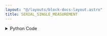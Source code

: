 ```yaml
---
layout: "@/layouts/block-docs-layout.astro"
title: SERIAL_SINGLE_MEASUREMENT
---
```



<PythonDocsDisplay docstring={docstring} />

<details>
<summary>Python Code</summary>
```python
from typing import Optional

import numpy as np
import serial
from flojoy import OrderedPair, SerialDevice, flojoy


@flojoy(deps={"pyserial": "3.5"})
def SERIAL_SINGLE_MEASUREMENT(
    device: SerialDevice,
    default: Optional[OrderedPair] = None,
    baudrate: int = 9600,
) -> OrderedPair:
    """The SERIAL_SINGLE_MEASUREMENT node takes a single reading of data from an Arduino or a similar serial device.

    Parameters
    ----------
    baudrate : int
        Baud rate for the serial communication.
    comport : string
        Defines the communication port on which the serial device is connected.

    Returns
    -------
    OrderedPair
        the y axis contains the reading
    """

    set = serial.Serial(device.port, timeout=1, baudrate=baudrate)
    s = ""
    while s == "":
        s = set.readline().decode()

    reading = s[:-2].split(",")
    reading = np.array(reading)  # Create an array
    reading = reading.astype("float64")  # Convert the array to float
    x = np.arange(0, reading.size)  # Create a second array

    return OrderedPair(x=x, y=reading)

```
[Find this Flojoy Block on GitHub](https://github.com/flojoy-ai/blocks/blob/main/blocks/IO/PROTOCOLS/SERIAL/SERIAL_SINGLE_MEASUREMENT/SERIAL_SINGLE_MEASUREMENT.py)
</details>

## Example

<AppDisplay app={app} blockName="SERIAL_SINGLE_MEASUREMENT" client:visible />

---
title: SERIAL_SINGLE_MEASUREMENT
description:  In this example, we use the SERIAL_SINGLE_MEASUREMENT node to extract some measurements received from an Arduino microcontroller and visualize the output.
keyword: [Python, Instrument, Serial communication measurement, Python serial instrument integration, Data acquisition and analysis, Python"-"based serial measurement, Serial instrument integration techniques, Accurate measurement with Python, Enhance measurement with serial communication, Streamline data acquisition, Precise measurement using Python, Python control of serial single measurement]
image: https://raw.githubusercontent.com/flojoy-ai/docs/main/docs/nodes/INSTRUMENTS/SERIAL/SERIAL_SINGLE_MEASUREMENT/examples/EX1/output.jpeg
---

In this example, we use the `SERIAL_SINGLE_MEASUREMENT` node to extract some measurements
received from an Arduino microcontroller and visualize the output.

First, you need to connect the Arduino to your computer. Then, you'll need to upload an Arduino script to your board to define its behavior (with the Arduino IDE software). When your Arduino sends data to the serial monitor of the Arduino IDE, you can start using the [`SERIAL_SINGLE_MEASUREMENT`](https://github.com/flojoy-io/nodes/blob/main/INSTRUMENTS/SERIAL/SERIAL_SINGLE_MEASUREMENT/SERIAL_SINGLE_MEASUREMENT.py) node. After placing the node on Flojoy, you must specify the communication port to which the Arduino is connected. This port is found in the Arduino IDE software under _Tools/Port_.

The [`SERIAL_SINGLE_MEASUREMENT`](https://github.com/flojoy-io/nodes/blob/main/INSTRUMENTS/SERIAL/SERIAL_SINGLE_MEASUREMENT/SERIAL_SINGLE_MEASUREMENT.py) node receives data through serial communication with the Arduino, and stores the measured values in a table called `reading`. The Arduino then prints new values on the serial console for each loop. The [`SERIAL_SINGLE_MEASUREMENT`](https://github.com/flojoy-io/nodes/blob/main/INSTRUMENTS/SERIAL/SERIAL_SINGLE_MEASUREMENT/SERIAL_SINGLE_MEASUREMENT.py) node extracts a measurement (which can contain single or multiple values, as seen in the output).

The [`TABLE`](https://github.com/flojoy-io/nodes/blob/main/VISUALIZERS/PLOTLY/TABLE/TABLE.py) node displays all values stored in the single measurement.

**Remarks about the Arduino code:**

This example works with the `arduino_example.ino` Arduino code (see Appendix). 

The last line that the Arduino should return, is the data with a new line at the end (i.e. `println()`).

For example:

    print(reading0)
    print(",")
    println(reading1)

The [`SERIAL_SINGLE_MEASUREMENT`](https://github.com/flojoy-io/nodes/blob/main/INSTRUMENTS/SERIAL/SERIAL_SINGLE_MEASUREMENT/SERIAL_SINGLE_MEASUREMENT.py) node receives data from the Arduino serial console as a string and splits it using "," as a separator. It then returns the values measured in a list called `reading`.

**Update the Single Measurement with a Loop:**

To update the values received from the Arduino, use the [`LOOP`](https://github.com/flojoy-io/nodes/blob/main/LOGIC_GATES/LOOPS/LOOP/LOOP.py) node to create a loop around the [`SERIAL_SINGLE_MEASUREMENT`](https://github.com/flojoy-io/nodes/blob/main/INSTRUMENTS/SERIAL/SERIAL_SINGLE_MEASUREMENT/SERIAL_SINGLE_MEASUREMENT.py) and [`TABLE`](https://github.com/flojoy-io/nodes/blob/main/VISUALIZERS/PLOTLY/TABLE/TABLE.py) nodes.

The loop allows the user to update measurements, but only the last measurement will be saved and displayed.

To record all the measurements for a given period, use the [`SERIAL_TIMESERIES`](https://github.com/flojoy-io/nodes/blob/main/INSTRUMENTS/SERIAL/SERIAL_TIMESERIES/SERIAL_TIMESERIES.py) node.

